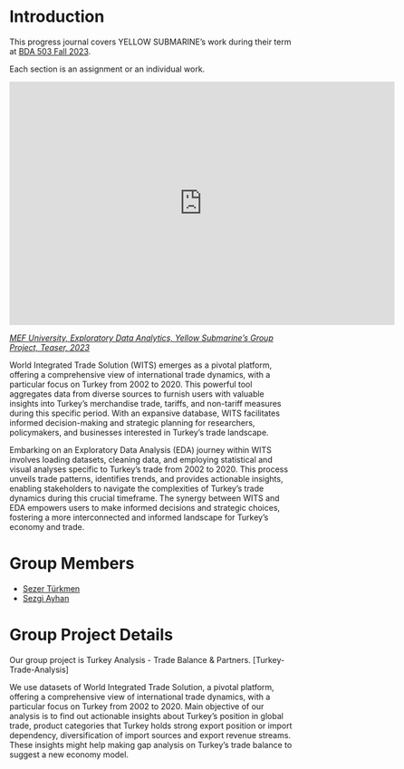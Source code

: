 # Introduction {.unnumbered}

<!--
::: {.callout-caution title="Setup To-Do"}

Here is the list of items to properly set this Progress Journal up.

1. Replace the name placeholder "YELLOW SUBMARINE" on `index.qmd` with your name or group name.
2. Replace the name placeholder "YELLOW SUBMARINE" on `_quarto.yml` with your name or group name.
3. Replace the repository link `https://github.com/pjournal/mef07g-yellowsubmarine` with your or your group's repository link.
4. If this is a group PJ, follow the instructions in comments on `index.qmd` and add members, group name, project name and project short description.
5. If this repository does not use RStudio/Posit, then you can also remove `.Rproj` file. Otherwise rename it with your repository name (e.g, mefXX-reponame).

Then test with `quarto preview` on Terminal. If everything is ok, execute `quarto render` command in Terminal.

**Finally, delete the above section (including this sentence) and (GitHub) push the changes to your repository.**
::: -->
<!-- DO NOT TOUCH THIS PART EXCEPT FILLING YOUR OR YOUR GROUP's NAME -->

This progress journal covers YELLOW SUBMARINE's work during their term at [BDA 503 Fall 2023](https://mef-bda503.github.io/fall23/).

Each section is an assignment or an individual work.

<!-- IF THIS IS A GROUP UNCOMMENT BELOW -->

::: {style="text-align: center;"}
<iframe width="680" height="430" src="https://www.youtube.com/embed/7osS1YQZPSQ" frameborder="0" allowfullscreen style="display: inline-block;"></iframe>
</iframe>
:::

[*MEF University, Exploratory Data Analytics, Yellow Submarine's Group Project, Teaser, 2023*](https://www.youtube.com/watch?v=7osS1YQZPSQ)


World Integrated Trade Solution (WITS) emerges as a pivotal platform, offering a comprehensive view of international trade dynamics, with a particular focus on Turkey from 2002 to 2020. This powerful tool aggregates data from diverse sources to furnish users with valuable insights into Turkey's merchandise trade, tariffs, and non-tariff measures during this specific period. With an expansive database, WITS facilitates informed decision-making and strategic planning for researchers, policymakers, and businesses interested in Turkey's trade landscape.

Embarking on an Exploratory Data Analysis (EDA) journey within WITS involves loading datasets, cleaning data, and employing statistical and visual analyses specific to Turkey's trade from 2002 to 2020. This process unveils trade patterns, identifies trends, and provides actionable insights, enabling stakeholders to navigate the complexities of Turkey's trade dynamics during this crucial timeframe. The synergy between WITS and EDA empowers users to make informed decisions and strategic choices, fostering a more interconnected and informed landscape for Turkey's economy and trade.

# Group Members

+ [Sezer Türkmen](https://pjournal.github.io/mef07-sezerlucianturkmen/)  
+ [Sezgi Ayhan](https://pjournal.github.io/mef07-sezgia/)

# Group Project Details

Our group project is Turkey Analysis - Trade Balance & Partners. [Turkey-Trade-Analysis] 

We use datasets of World Integrated Trade Solution, a pivotal platform, offering a comprehensive view of international trade dynamics, with a particular focus on Turkey from 2002 to 2020. Main objective of our analysis is to find out actionable insights about Turkey's position in global trade, product categories that Turkey holds strong export position or import dependency, diversification of import sources and export revenue streams. These insights might help making gap analysis on Turkey's trade balance to   suggest a new economy model.


